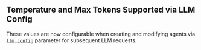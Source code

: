 ## Temperature and Max Tokens Supported via LLM Config

These values are now configurable when creating and modifying agents via [`llm_config`](https://docs.letta.com/api-reference/agents/modify#request.body.llm_config) parameter for subsequent LLM requests.
